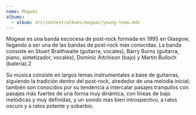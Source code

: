 ```yaml
---
name: Mogwai
albums:
  - album: src/content/albums/mogwai/young-team.mdx
---
```


Mogwai es una banda escocesa de post-rock formada en 1995 en Glasgow, llegando a ser una de las bandas de post-rock más conocidas. La banda consiste en Stuart Braithwaite (guitarra, vocales), Barry Burns (guitarra, piano, sintetizador, vocales), Dominic Aitchison (bajo) y Martin Bulloch (batería).2​

Su música consiste en largos temas instrumentales a base de guitarras, siguiendo la tradición dentro del post-rock, alrededor de una melodía inicial; también son conocidos por su tendencia a intercalar pasajes tranquilos con pasajes más fuertes de una forma muy dinámica, con líneas de bajo melódicas y muy definidas, y un sonido más bien introspectivo, a ratos oscuro y a ratos potente y soberbio.
